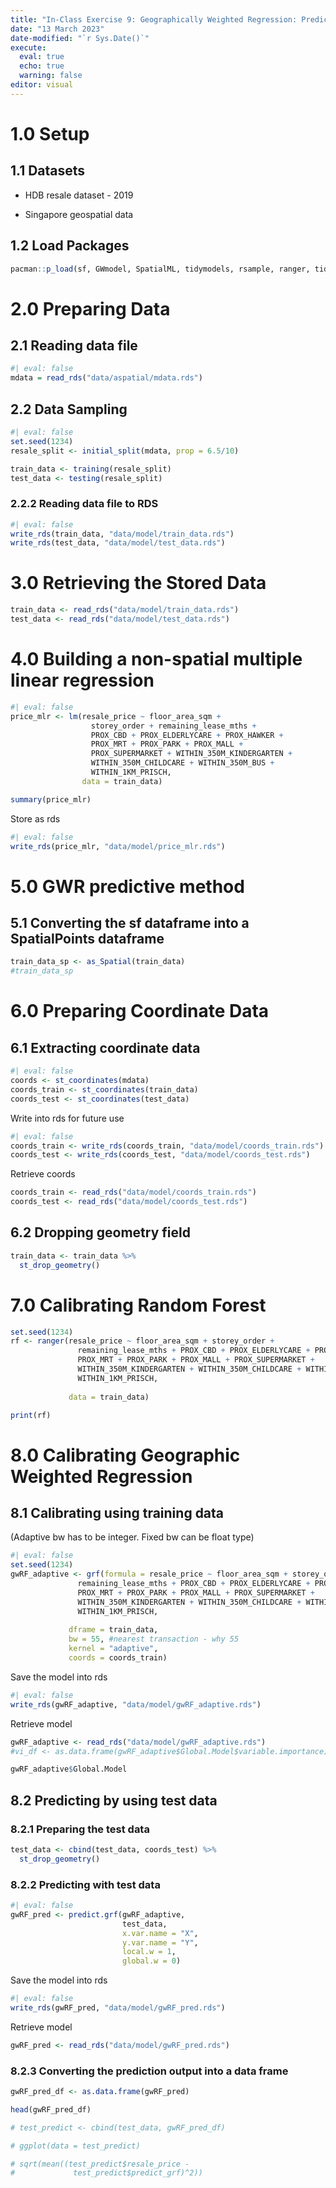 ```yaml
---
title: "In-Class Exercise 9: Geographically Weighted Regression: Predictive Modelling"
date: "13 March 2023"
date-modified: "`r Sys.Date()`"
execute: 
  eval: true
  echo: true
  warning: false
editor: visual
---
```


# 1.0 Setup

## 1.1 Datasets

-   HDB resale dataset - 2019

-   Singapore geospatial data

## 1.2 Load Packages

```r
pacman::p_load(sf, GWmodel, SpatialML, tidymodels, rsample, ranger, tidyverse)
```

# 2.0 Preparing Data

## 2.1 Reading data file

```r
#| eval: false
mdata = read_rds("data/aspatial/mdata.rds")
```

## 2.2 Data Sampling

```r
#| eval: false
set.seed(1234)
resale_split <- initial_split(mdata, prop = 6.5/10)

train_data <- training(resale_split)
test_data <- testing(resale_split)
```

### 2.2.2 Reading data file to RDS

```r
#| eval: false
write_rds(train_data, "data/model/train_data.rds")
write_rds(test_data, "data/model/test_data.rds")
```

# 3.0 Retrieving the Stored Data

```r
train_data <- read_rds("data/model/train_data.rds")
test_data <- read_rds("data/model/test_data.rds")
```

# 4.0 Building a non-spatial multiple linear regression

```r
#| eval: false
price_mlr <- lm(resale_price ~ floor_area_sqm + 
                  storey_order + remaining_lease_mths + 
                  PROX_CBD + PROX_ELDERLYCARE + PROX_HAWKER +
                  PROX_MRT + PROX_PARK + PROX_MALL + 
                  PROX_SUPERMARKET + WITHIN_350M_KINDERGARTEN +
                  WITHIN_350M_CHILDCARE + WITHIN_350M_BUS + 
                  WITHIN_1KM_PRISCH,
                data = train_data)

summary(price_mlr)
```

Store as rds

```r
#| eval: false
write_rds(price_mlr, "data/model/price_mlr.rds")
```

# 5.0 GWR predictive method

## 5.1 Converting the sf dataframe into a SpatialPoints dataframe

```r
train_data_sp <- as_Spatial(train_data)
#train_data_sp
```

# 6.0 Preparing Coordinate Data

## 6.1 Extracting coordinate data

```r
#| eval: false
coords <- st_coordinates(mdata)
coords_train <- st_coordinates(train_data)
coords_test <- st_coordinates(test_data)
```

Write into rds for future use

```r
#| eval: false
coords_train <- write_rds(coords_train, "data/model/coords_train.rds")
coords_test <- write_rds(coords_test, "data/model/coords_test.rds")
```

Retrieve coords

```r
coords_train <- read_rds("data/model/coords_train.rds")
coords_test <- read_rds("data/model/coords_test.rds")
```

## 6.2 Dropping geometry field

```r
train_data <- train_data %>%
  st_drop_geometry()
```

# 7.0 Calibrating Random Forest

```r
set.seed(1234)
rf <- ranger(resale_price ~ floor_area_sqm + storey_order + 
               remaining_lease_mths + PROX_CBD + PROX_ELDERLYCARE + PROX_HAWKER +
               PROX_MRT + PROX_PARK + PROX_MALL + PROX_SUPERMARKET +
               WITHIN_350M_KINDERGARTEN + WITHIN_350M_CHILDCARE + WITHIN_350M_BUS +
               WITHIN_1KM_PRISCH,
             
             data = train_data)
```

```r
print(rf)
```

# 8.0 Calibrating Geographic Weighted Regression

## 8.1 Calibrating using training data

(Adaptive bw has to be integer. Fixed bw can be float type)

```r
#| eval: false
set.seed(1234)
gwRF_adaptive <- grf(formula = resale_price ~ floor_area_sqm + storey_order + 
               remaining_lease_mths + PROX_CBD + PROX_ELDERLYCARE + PROX_HAWKER +
               PROX_MRT + PROX_PARK + PROX_MALL + PROX_SUPERMARKET +
               WITHIN_350M_KINDERGARTEN + WITHIN_350M_CHILDCARE + WITHIN_350M_BUS +
               WITHIN_1KM_PRISCH,
             
             dframe = train_data,
             bw = 55, #nearest transaction - why 55
             kernel = "adaptive",
             coords = coords_train)
```

Save the model into rds

```r
#| eval: false
write_rds(gwRF_adaptive, "data/model/gwRF_adaptive.rds")
```

Retrieve model

```r
gwRF_adaptive <- read_rds("data/model/gwRF_adaptive.rds")
#vi_df <- as.data.frame(gwRF_adaptive$Global.Model$variable.importance)
```

```r
gwRF_adaptive$Global.Model
```

## 8.2 Predicting by using test data

### 8.2.1 Preparing the test data

```r
test_data <- cbind(test_data, coords_test) %>%
  st_drop_geometry()
```

### 8.2.2 Predicting with test data

```r
#| eval: false
gwRF_pred <- predict.grf(gwRF_adaptive,
                         test_data,
                         x.var.name = "X",
                         y.var.name = "Y",
                         local.w = 1,
                         global.w = 0)
```

Save the model into rds

```r
#| eval: false
write_rds(gwRF_pred, "data/model/gwRF_pred.rds")
```

Retrieve model

```r
gwRF_pred <- read_rds("data/model/gwRF_pred.rds")
```

### 8.2.3 Converting the prediction output into a data frame

```r
gwRF_pred_df <- as.data.frame(gwRF_pred)
```

```r
head(gwRF_pred_df)
```

```r
# test_predict <- cbind(test_data, gwRF_pred_df)

# ggplot(data = test_predict)

# sqrt(mean((test_predict$resale_price - 
#             test_predict$predict_grf)^2))
```
